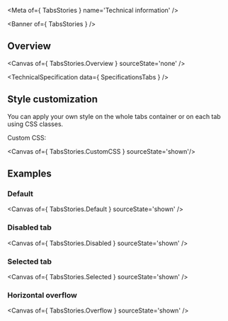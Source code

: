 
<Meta of={ TabsStories } name='Technical information' />

<Banner of={ TabsStories } />

## Overview

<Canvas of={ TabsStories.Overview } sourceState='none' />

<TechnicalSpecification data={ SpecificationsTabs } />

## Style customization

You can apply your own style on the whole tabs container or on each tab using CSS classes.

Custom CSS:

<Canvas of={ TabsStories.CustomCSS } sourceState='shown'/>

## Examples

### Default

<Canvas of={ TabsStories.Default } sourceState='shown' />

### Disabled tab

<Canvas of={ TabsStories.Disabled } sourceState='shown' />

### Selected tab

<Canvas of={ TabsStories.Selected } sourceState='shown' />

### Horizontal overflow

<Canvas of={ TabsStories.Overflow } sourceState='shown' />
